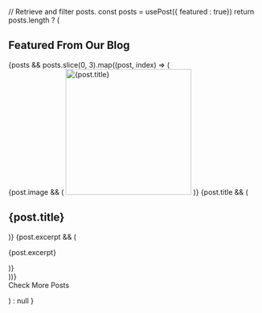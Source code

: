
  // Retrieve and filter posts.
  const posts = usePost({ featured : true})
  return posts.length ? (
    <Section pb="8|12|16|24" bg="muted">
        <Container>
         <H2 flexDirection="column" textAlign="center" fontSize="4xl|5xl" pb="8|12|16" pt="12|16|24">Featured From <Span color="primary"> Our Blog</Span></H2>
    <Grid col="1|1|2|3" gap="6|8">
      {posts &&
        posts.slice(0, 3).map((post, index) => (
          <Div key={index} mb="8">
            <Article>
              {post.image && (
                <Link href={post.slug} d="block">
                  <Image
                    src={post.image}
                    title={post.title}
                    alt={post.title}
                    rounded="md"
                    overflow="hidden"
                    height="250px"
                  />
                </Link>
              )}
              {post.title && (
                <Link href={post.slug}>
                  <H2
                    my="4"
                    fontFamily="body"
                    lineHeight="normal"
                    fontWeight="semibold"
                    fontSize="2xl"
                    hoverColor="primary"
                  >
                    {post.title}
                  </H2>
                </Link>
              )}
              {post.excerpt && (
                <P mt="1" fontSize="lg">
                  {post.excerpt}
                </P>
              )}
            </Article>
          </Div>
        ))}
    </Grid>
    <Div textAlign="center">
         <ButtonLink href="/blog" variant="primary lg" mt="15|5" >
         Check More Posts <Icon name="arrow-right" ml="4"/>
      </ButtonLink>
      </Div>
   </Container>
  </Section>  
  ) : null
}